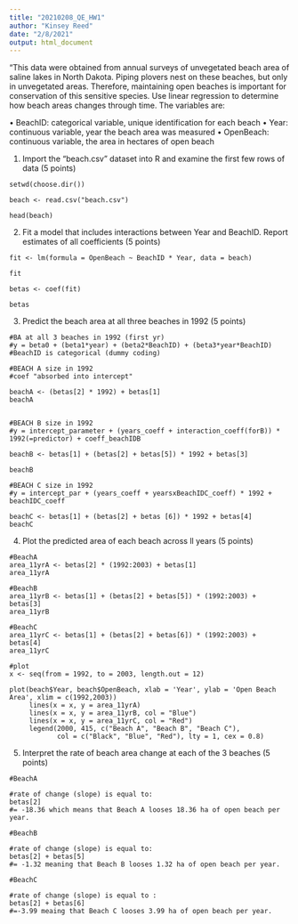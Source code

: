 ---
title: "20210208_QE_HW1"
author: "Kinsey Reed"
date: "2/8/2021"
output: html_document
---


"This data were obtained from annual surveys of unvegetated beach area of saline lakes in North Dakota. Piping plovers nest on these beaches, but only in unvegetated areas. Therefore, maintaining open beaches is important for conservation of this sensitive species. Use linear regression to determine how beach areas changes through time. The variables are:

• BeachID: categorical variable, unique identification for each beach
• Year: continuous variable, year the beach area was measured
• OpenBeach: continuous variable, the area in hectares of open beach


1. Import the “beach.csv” dataset into R and examine the first few rows of data (5 points)

``` {q1}
setwd(choose.dir())

beach <- read.csv("beach.csv")

head(beach)

```

2. Fit a model that includes interactions between Year and BeachID. Report estimates of all coefficients
(5 points)

``` {q2}

fit <- lm(formula = OpenBeach ~ BeachID * Year, data = beach)

fit

betas <- coef(fit)

betas

```

3. Predict the beach area at all three beaches in 1992 (5 points)

``` {q3}

#BA at all 3 beaches in 1992 (first yr)
#y = beta0 + (beta1*year) + (beta2*BeachID) + (beta3*year*BeachID)
#BeachID is categorical (dummy coding) 

#BEACH A size in 1992
#coef "absorbed into intercept"

beachA <- (betas[2] * 1992) + betas[1]
beachA


#BEACH B size in 1992 
#y = intercept_parameter + (years_coeff + interaction_coeff(forB)) * 1992(=predictor) + coeff_beachIDB

beachB <- betas[1] + (betas[2] + betas[5]) * 1992 + betas[3]

beachB

#BEACH C size in 1992 
#y = intercept_par + (years_coeff + yearsxBeachIDC_coeff) * 1992 + beachIDC_coeff

beachC <- betas[1] + (betas[2] + betas [6]) * 1992 + betas[4]
beachC

```

4. Plot the predicted area of each beach across ll years (5 points)

```{q4}
#BeachA
area_11yrA <- betas[2] * (1992:2003) + betas[1]
area_11yrA

#BeachB
area_11yrB <- betas[1] + (betas[2] + betas[5]) * (1992:2003) + betas[3]
area_11yrB

#BeachC
area_11yrC <- betas[1] + (betas[2] + betas[6]) * (1992:2003) + betas[4]
area_11yrC

#plot
x <- seq(from = 1992, to = 2003, length.out = 12)

plot(beach$Year, beach$OpenBeach, xlab = 'Year', ylab = 'Open Beach Area', xlim = c(1992,2003))
     lines(x = x, y = area_11yrA)
     lines(x = x, y = area_11yrB, col = "Blue")
     lines(x = x, y = area_11yrC, col = "Red")
     legend(2000, 415, c("Beach A", "Beach B", "Beach C"),
            col = c("Black", "Blue", "Red"), lty = 1, cex = 0.8)
```


5. Interpret the rate of beach area change at each of the 3 beaches (5 points)

```{q5}
#BeachA

#rate of change (slope) is equal to:
betas[2]
#= -18.36 which means that Beach A looses 18.36 ha of open beach per year.

#BeachB

#rate of change (slope) is equal to:
betas[2] + betas[5]
#= -1.32 meaning that Beach B looses 1.32 ha of open beach per year.

#BeachC

#rate of change (slope) is equal to :
betas[2] + betas[6]
#=-3.99 meaing that Beach C looses 3.99 ha of open beach per year.    
```






